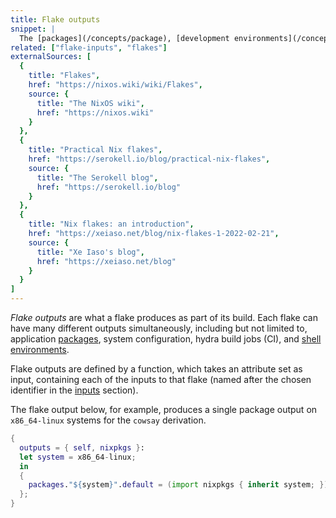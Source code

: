 ```yaml
---
title: Flake outputs
snippet: |
  The [packages](/concepts/package), [development environments](/concepts/dev-env), and other Nix artifacts provided by a [Nix flake](/concepts/flakes)
related: ["flake-inputs", "flakes"]
externalSources: [
  {
    title: "Flakes",
    href: "https://nixos.wiki/wiki/Flakes",
    source: {
      title: "The NixOS wiki",
      href: "https://nixos.wiki"
    }
  },
  {
    title: "Practical Nix flakes",
    href: "https://serokell.io/blog/practical-nix-flakes",
    source: {
      title: "The Serokell blog",
      href: "https://serokell.io/blog"
    }
  },
  {
    title: "Nix flakes: an introduction",
    href: "https://xeiaso.net/blog/nix-flakes-1-2022-02-21",
    source: {
      title: "Xe Iaso's blog",
      href: "https://xeiaso.net/blog"
    }
  }
]
---
```


*Flake outputs* are what a flake produces as part of its build.
Each flake can have many different outputs simultaneously, including but not limited to,
application [packages](/concepts/package),
system configuration,
hydra build jobs (CI),
and [shell environments](/concepts/dev-env).

Flake outputs are defined by a function, which takes an attribute set as input,
containing each of the inputs to that flake (named after the chosen identifier in the [inputs](/concepts/flake-inputs) section).

The flake output below, for example, produces a single package output on `x86_64-linux` systems for the `cowsay` derivation.

```nix filename=flake.nix
{
  outputs = { self, nixpkgs }:
  let system = x86_64-linux;
  in
  {
    packages."${system}".default = (import nixpkgs { inherit system; }).cowsay;
  };
}
```
